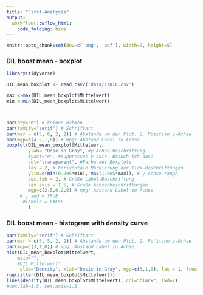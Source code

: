 ```yaml
---
title: "First-Analysis"
output: 
  workflowr::wflow_html:
    code_folding: hide
---
```


```r

knitr::opts_chunk$set(dev=c('png', 'pdf'), width=7, height=5)

```


### DIL boost mean - boxplot

```r
library(tidyverse)

DIL_mean_boxplot <- read_csv2('data/1/DIL.csv')

max <-max(DIL_mean_boxplot$Mittelwert)
min <-min(DIL_mean_boxplot$Mittelwert)



par(bty="n") # keinen Rahmen
par(family="serif") # Schriftart
par(mar = c(5, 6, 2, 2)) # Abstände um den Plot. 2. Position y-Achse
par(mgp=c(4.2,1,0)) # mpg: Abstand Label zu Achse
boxplot(DIL_mean_boxplot$Mittelwert, 
        ylab= "Dose in Gray", #y-Achse-Beschriftung  
        #yaxt="n", #suppresses y-axis. Brauch ich das? 
        col="transparent", #Farbe des Boxplots
        las = 2, # horizontale Markierung der Tick-Beschriftungen
        ylim=c(min(0.995*min), max(1.005*max)), # y-Achse range
        cex.lab = 2, # Größe Label-Beschriftung
        cex.axis = 1.5, # Größe Achsenbeschriftungen
        mgp=c(2.5,0.2,0) # mpg: Abstand Label zu Achse
     # , xpd = TRUE
      #labels = FALSE
        )

```



### DIL boost mean - histogram with density curve


```r
par(family="serif") # Schriftart
par(mar = c(5, 5, 2, 2)) # Abstände um den Plot. 2. Po´ition y-Achse
par(mgp=c(3,1,0)) # mpg: Abstand Label zu Achse
hist(DIL_mean_boxplot$Mittelwert, 
    main="",
    #DIL Mittelwert" 
     ylab="Density", xlab="Dosis in Gray", mgp=c(3,1,0), las = 1, freq = FALSE, ylim=c(0, 2), xlim=c(76.2, 77.6), cex.lab=2, cex.axis=1.5, col = "transparent")
rug(jitter(DIL_mean_boxplot$Mittelwert))
lines(density(DIL_mean_boxplot$Mittelwert), col="black", lwd=2)
#cex.lab=1.5, cex.axis=1.5
```
